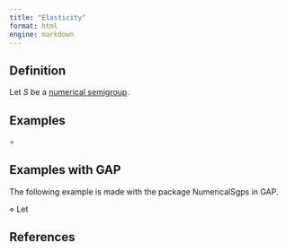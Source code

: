 ```yaml
---
title: "Elasticity"
format: html
engine: markdown
---
```


## Definition

Let $S$ be a [numerical semigroup](../Basic-concepts/Numerical-semigroup.qmd).

## Examples

$\circ$ 


## Examples with GAP

The following example is made with the package NumericalSgps in GAP.

$\diamond$ Let 



## References





